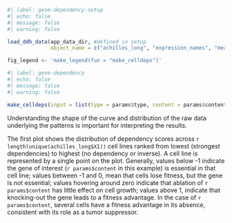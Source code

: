 ```r
#| label: gene-dependency-setup
#| echo: false
#| message: false
#| warning: false

load_ddh_data(app_data_dir, #defined in setup
              object_name = c("achilles_long", "expression_names", "mean_virtual_achilles"))

fig_legend <- 'make_legend(fun = "make_celldeps")'
```

```r
#| label: gene-dependency
#| echo: false
#| message: false
#| warning: false

make_celldeps(input = list(type = params$type, content = params$content))

```
Understanding the shape of the curve and distribution of the raw data underlying the patterns is important for interpreting the results.  
  
The first plot shows the distribution of dependency scores across `r length(unique(achilles_long$X1))` cell lines ranked from lowest (strongest dependencies) to highest (no dependency or inverse). A cell line is represented by a single point on the plot. Generally, values below -1 indicate the gene of interest (`r params$content` in this example) is essential in that cell line; values between -1 and 0, mean that cells lose fitness, but the gene is not essential; values hovering around zero indicate that ablation of `r params$content` has little effect on cell growth; values above 1, indicate that knocking-out the gene leads to a fitness advantage. In the case of `r params$content`, several cells have a fitness advantage in its absence, consistent with its role as a tumor suppressor.  